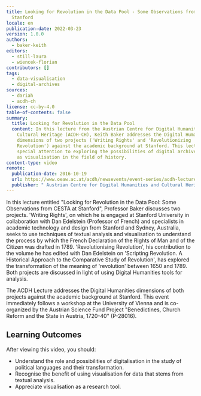 ```yaml
---
title: Looking for Revolution in the Data Pool - Some Observations from CESTA at
  Stanford
locale: en
publication-date: 2022-03-23
version: 1.0.0
authors:
  - baker-keith
editors:
  - still-laura
  - wiencek-florian
contributors: []
tags:
  - data-visualisation
  - digital-archives
sources:
  - dariah
  - acdh-ch
license: cc-by-4.0
table-of-contents: false
summary:
  title: Looking for Revolution in the Data Pool
  content: In this lecture from the Austrian Centre for Digital Humanities and
    Cultural Heritage (ACDH-CH), Keith Baker addresses the Digital Humanities
    dimensions of two projects ('Writing Rights' and 'Revolutionizing
    Revolution') against the academic background at Stanford. This lecture gives
    special attention to exploring the possibilities of digital archives as well
    as visualisation in the field of history.
content-type: video
remote:
  publication-date: 2016-10-19
  url: https://www.oeaw.ac.at/acdh/newsevents/event-series/acdh-lecture-22
  publisher: " Austrian Centre for Digital Humanities and Cultural Heritage (ACDH-CH)"
---
```

In this lecture entitled "Looking for Revolution in the Data Pool: Some Observations from CESTA at Stanford", Professor Baker discusses two projects. 'Writing Rights', on which he is engaged at Stanford University in collaboration with Dan Edelstein (Professor of French) and specialists in academic technology and design from Stanford and Sydney, Australia, seeks to use techniques of textual analysis and visualisation to understand the process by which the French Declaration of the Rights of Man and of the Citizen was drafted in 1789. 'Revolutionising Revolution', his contribution to the volume he has edited with Dan Edelstein on 'Scripting Revolution.  A Historical Approach to the Comparative Study of Revolution', has explored the transformation of the meaning of 'revolution' between 1650 and 1789. Both projects are discussed in light of using Digital Humanities tools for analysis.

The ACDH Lecture addresses the Digital Humanities dimensions of both projects against the academic background at Stanford. This event immediately follows a workshop at the University of Vienna and is co-organized by the Austrian Science Fund Project "Benedictines, Church Reform and the State in Austria, 1720-40" (P-28016).

## Learning Outcomes

After viewing this video, you should:

* Understand the role and possibilities of digitalisation in the study of political languages and their transformation.
* Recognise the benefit of using visualisation for data that stems from textual analysis.
* Appreciate visualisation as a research tool.

<VideoCard provider="youtube" id="nsxAZkVgUOY" title="ACDH-CH Lecture 2.2 – Keith Baker – Looking for Revolution in the Data Pool" image="/assets/content/assets/en/resources/external/looking-for-revolution-in-the-data-pool-some-observations-from-cesta-at-stanford/acdh-ch-video-png" subtitle="Click here to view" />
